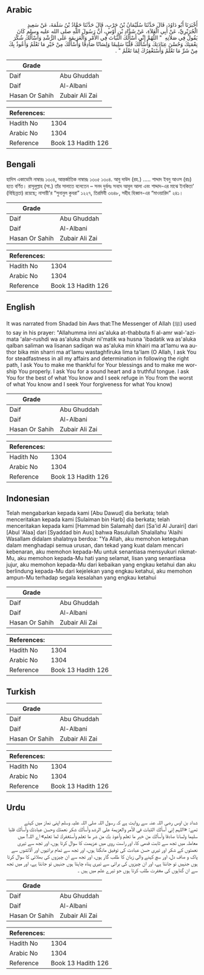 ## Arabic


<div dir="rtl" lang="ar" style={{fontSize:'larger',backgroundColor:'#f8f9fa',padding:20}}>
أَخْبَرَنَا أَبُو دَاوُدَ، قَالَ حَدَّثَنَا سُلَيْمَانُ بْنُ حَرْبٍ، قَالَ حَدَّثَنَا حَمَّادُ بْنُ سَلَمَةَ، عَنْ سَعِيدٍ الْجُرَيْرِيِّ، عَنْ أَبِي الْعَلاَءِ، عَنْ شَدَّادِ بْنِ أَوْسٍ، أَنَّ رَسُولَ اللَّهِ صلى الله عليه وسلم كَانَ يَقُولُ فِي صَلاَتِهِ ‏ "‏ اللَّهُمَّ إِنِّي أَسْأَلُكَ الثَّبَاتَ فِي الأَمْرِ وَالْعَزِيمَةِ عَلَى الرُّشْدِ وَأَسْأَلُكَ شُكْرَ نِعْمَتِكَ وَحُسْنَ عِبَادَتِكَ وَأَسْأَلُكَ قَلْبًا سَلِيمًا وَلِسَانًا صَادِقًا وَأَسْأَلُكَ مِنْ خَيْرِ مَا تَعْلَمُ وَأَعُوذُ بِكَ مِنْ شَرِّ مَا تَعْلَمُ وَأَسْتَغْفِرُكَ لِمَا تَعْلَمُ ‏"‏ ‏.‏
</div>
<div style={{backgroundColor:'#f8f9fa',padding:20, marginBottom: 10}}><table> <thead> <tr> <th>Grade</th> <th></th> </tr> </thead> <tbody> <tr><td>Daif</td><td>Abu Ghuddah</td></tr><tr><td>Daif</td><td>Al-Albani</td></tr><tr><td>Hasan Or Sahih</td><td>Zubair Ali Zai</td></tr></tbody></table><table> <thead> <tr> <th>References:</th> <th></th> </tr> </thead> <tbody><tr><td>Hadith No</td><td>1304</td></tr><tr><td>Arabic No</td><td>1304</td></tr><tr><td>Reference</td><td>Book 13 Hadith 126</td></tr></tbody></table></div>

## Bengali


<div dir="ltr" lang="bn" style={{fontSize:'larger',backgroundColor:'#f8f9fa',padding:20}}>
হাদিস একাডেমি নাম্বারঃ ১৩০৪, আন্তর্জাতিক নাম্বারঃ ১৩০৫ ১৩০৪. আবু দাউদ (রহ.) ..... শাদ্দাদ ইবনু আওস (রাঃ) হতে বর্ণিত। রাসূলুল্লাহ (সা.) তাঁর সালাতে বলেতেন – সনদ দুর্বলঃ সনদে আবুল আলা এবং শাদ্দাদ-এর মাঝে ইনকিতা' (বিছিন্নতা) রয়েছে; নাসায়ী'র “সুনানুল কুবরা” ১২২৭, তিরমিযী ৩৬৪৮, সহীহ হিব্বান-এর “মাওয়ারিদ” ২৪১।
</div>
<div style={{backgroundColor:'#f8f9fa',padding:20, marginBottom: 10}}><table> <thead> <tr> <th>Grade</th> <th></th> </tr> </thead> <tbody> <tr><td>Daif</td><td>Abu Ghuddah</td></tr><tr><td>Daif</td><td>Al-Albani</td></tr><tr><td>Hasan Or Sahih</td><td>Zubair Ali Zai</td></tr></tbody></table><table> <thead> <tr> <th>References:</th> <th></th> </tr> </thead> <tbody><tr><td>Hadith No</td><td>1304</td></tr><tr><td>Arabic No</td><td>1304</td></tr><tr><td>Reference</td><td>Book 13 Hadith 126</td></tr></tbody></table></div>

## English


<div dir="ltr" lang="en" style={{fontSize:'larger',backgroundColor:'#f8f9fa',padding:20}}>
It was narrated from Shadad bin Aws that:The Messenger of Allah (ﷺ) used to say in his prayer: "Allahumma inni as'aluka at-thabbuta fi al-amr wal-'azimata 'alar-rushdi wa as'aluka shukr ni'matik wa husna 'ibadatik wa as'aluka qalban saliman wa lisanan sadiqan wa as'aluka min khairi ma at'lamu wa author bika min sharri ma at'lamu wastaghfiruka lima ta'lam (O Allah, I ask You for steadfastness in all my affairs and determination in following the right path, I ask You to make me thankful for Your blessings and to make me worship You properly. I ask You for a sound heart and a truthful tongue. I ask You for the best of what You know and I seek refuge in You from the worst of what You know and I seek Your forgiveness for what You know)
</div>
<div style={{backgroundColor:'#f8f9fa',padding:20, marginBottom: 10}}><table> <thead> <tr> <th>Grade</th> <th></th> </tr> </thead> <tbody> <tr><td>Daif</td><td>Abu Ghuddah</td></tr><tr><td>Daif</td><td>Al-Albani</td></tr><tr><td>Hasan Or Sahih</td><td>Zubair Ali Zai</td></tr></tbody></table><table> <thead> <tr> <th>References:</th> <th></th> </tr> </thead> <tbody><tr><td>Hadith No</td><td>1304</td></tr><tr><td>Arabic No</td><td>1304</td></tr><tr><td>Reference</td><td>Book 13 Hadith 126</td></tr></tbody></table></div>

## Indonesian


<div dir="ltr" lang="id" style={{fontSize:'larger',backgroundColor:'#f8f9fa',padding:20}}>
Telah mengabarkan kepada kami [Abu Dawud] dia berkata; telah menceritakan kepada kami [Sulaiman bin Harb] dia berkata; telah menceritakan kepada kami [Hammad bin Salamah] dari [Sa'id Al Jurairi] dari [Abul 'Alaa] dari [Syaddad bin Aus] bahwa Rasulullah Shalallahu 'Alaihi Wasallam didalam shalatnya berdoa: "Ya Allah, aku memohon keteguhan dalam menghadapi semua urusan, dan tekad yang kuat dalam mencari kebenaran, aku memohon kepada-Mu untuk senantiasa mensyukuri nikmat-Mu, aku memohon kepada-Mu hati yang selamat, lisan yang senantiasa jujur, aku memohon kepada-Mu dari kebaikan yang engkau ketahui dan aku berlindung kepada-Mu dari kejelekan yang engkau ketahui, aku memohon ampun-Mu terhadap segala kesalahan yang engkau ketahui
</div>
<div style={{backgroundColor:'#f8f9fa',padding:20, marginBottom: 10}}><table> <thead> <tr> <th>Grade</th> <th></th> </tr> </thead> <tbody> <tr><td>Daif</td><td>Abu Ghuddah</td></tr><tr><td>Daif</td><td>Al-Albani</td></tr><tr><td>Hasan Or Sahih</td><td>Zubair Ali Zai</td></tr></tbody></table><table> <thead> <tr> <th>References:</th> <th></th> </tr> </thead> <tbody><tr><td>Hadith No</td><td>1304</td></tr><tr><td>Arabic No</td><td>1304</td></tr><tr><td>Reference</td><td>Book 13 Hadith 126</td></tr></tbody></table></div>

## Turkish


<div dir="ltr" lang="tr" style={{fontSize:'larger',backgroundColor:'#f8f9fa',padding:20}}>

</div>
<div style={{backgroundColor:'#f8f9fa',padding:20, marginBottom: 10}}><table> <thead> <tr> <th>Grade</th> <th></th> </tr> </thead> <tbody> <tr><td>Daif</td><td>Abu Ghuddah</td></tr><tr><td>Daif</td><td>Al-Albani</td></tr><tr><td>Hasan Or Sahih</td><td>Zubair Ali Zai</td></tr></tbody></table><table> <thead> <tr> <th>References:</th> <th></th> </tr> </thead> <tbody><tr><td>Hadith No</td><td>1304</td></tr><tr><td>Arabic No</td><td>1304</td></tr><tr><td>Reference</td><td>Book 13 Hadith 126</td></tr></tbody></table></div>

## Urdu


<div dir="rtl" lang="ur" style={{fontSize:'larger',backgroundColor:'#f8f9fa',padding:20}}>
شداد بن اوس رضی اللہ عنہ سے روایت ہے کہ رسول اللہ صلی اللہ علیہ وسلم اپنی نماز میں کہتے تھے: «اللہم إني أسألك الثبات في الأمر والعزيمة على الرشد وأسألك شكر نعمتك وحسن عبادتك وأسألك قلبا سليما ولسانا صادقا وأسألك من خير ما تعلم وأعوذ بك من شر ما تعلم وأستغفرك لما تعلم» اے اللہ! میں معاملہ میں تجھ سے ثابت قدمی کا، اور راست روی میں عزیمت کا سوال کرتا ہوں، اور تجھ سے تیری نعمتوں کے شکر اور تیری حسن عبادت کی توفیق مانگتا ہوں، اور تجھ سے تمام برائیوں اور آلائشوں سے پاک و صاف دل، اور سچ کہنے والی زبان کا طلب گار ہوں، اور تجھ سے ان چیزوں کی بھلائی کا سوال کرتا ہوں جنہیں تو جانتا ہے، اور ان چیزوں کی برائی سے تیری پناہ چاہتا ہوں جنہیں تو جانتا ہے، اور میں تجھ سے ان گناہوں کی مغفرت طلب کرتا ہوں جو تیرے علم میں ہیں ۔
</div>
<div style={{backgroundColor:'#f8f9fa',padding:20, marginBottom: 10}}><table> <thead> <tr> <th>Grade</th> <th></th> </tr> </thead> <tbody> <tr><td>Daif</td><td>Abu Ghuddah</td></tr><tr><td>Daif</td><td>Al-Albani</td></tr><tr><td>Hasan Or Sahih</td><td>Zubair Ali Zai</td></tr></tbody></table><table> <thead> <tr> <th>References:</th> <th></th> </tr> </thead> <tbody><tr><td>Hadith No</td><td>1304</td></tr><tr><td>Arabic No</td><td>1304</td></tr><tr><td>Reference</td><td>Book 13 Hadith 126</td></tr></tbody></table></div>